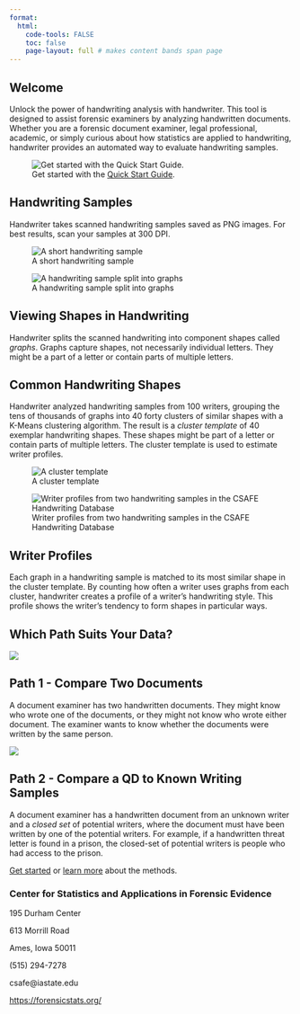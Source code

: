```yaml
---
format:
  html:
    code-tools: FALSE
    toc: false
    page-layout: full # makes content bands span page
---
```


::: band-light
# Welcome

Unlock the power of handwriting analysis with handwriter. This tool is designed to assist forensic examiners by analyzing handwritten documents. Whether you are a forensic document examiner, legal professional, academic, or simply curious about how statistics are applied to handwriting, handwriter provides an automated way to evaluate handwriting samples.
:::

::: band-dark
![Get started with the [Quick Start Guide](get-started/quick-start-guide.html).](www/quick_start.png)
:::

:::::: band-light
::::: flex-container
::: text-content
# Handwriting Samples

Handwriter takes scanned handwriting samples saved as PNG images. For best results, scan your samples at 300 DPI.
:::

::: image-content
![A short handwriting sample](www/sample.png){fig-align="center"}
:::
:::::
::::::

:::::: band-dark
::::: flex-container
::: image-content
![A handwriting sample split into graphs](www/sample_as_graphs.png){fig-align="center"}
:::

::: text-content
# Viewing Shapes in Handwriting

Handwriter splits the scanned handwriting into component shapes called *graphs*. Graphs capture shapes, not necessarily individual letters. They might be a part of a letter or contain parts of multiple letters.
:::
:::::
::::::

:::::: band-light
::::: flex-container
::: text-content
# Common Handwriting Shapes

Handwriter analyzed handwriting samples from 100 writers, grouping the tens of thousands of graphs into 40 forty clusters of similar shapes with a K-Means clustering algorithm. The result is a *cluster template* of 40 exemplar handwriting shapes. These shapes might be part of a letter or contain parts of multiple letters. The cluster template is used to estimate writer profiles.
:::

::: image-content
![A cluster template](www/cluster_template.png)
:::
:::::
::::::

:::::: band-dark
::::: flex-container
::: image-content
![Writer profiles from two handwriting samples in the CSAFE Handwriting Database](www/writer_profiles.png)
:::

::: text-content
# Writer Profiles

Each graph in a handwriting sample is matched to its most similar shape in the cluster template. By counting how often a writer uses graphs from each cluster, handwriter creates a profile of a writer's handwriting style. This profile shows the writer's tendency to form shapes in particular ways.
:::
:::::
::::::

::::::::: band-light
# Which Path Suits Your Data?

::::: flex-container
::: image-content
![](www/open_set.png){fig-align="center"}
:::

::: text-content-66
## Path 1 - Compare Two Documents

A document examiner has two handwritten documents. They might know who wrote one of the documents, or they might not know who wrote either document. The examiner wants to know whether the documents were written by the same person.
:::
:::::

::::: flex-container
::: image-content
![](www/closed_set.png){fig-align="center"}
:::

::: text-content-66
## Path 2 - Compare a QD to Known Writing Samples

A document examiner has a handwritten document from an unknown writer and a *closed set* of potential writers, where the document must have been written by one of the potential writers. For example, if a handwritten threat letter is found in a prison, the closed-set of potential writers is people who had access to the prison.
:::
:::::

[Get started](get-started.html) or [learn more](learn-more.html) about the methods.
:::::::::

::: band-dark
### Center for Statistics and Applications in Forensic Evidence

195 Durham Center

613 Morrill Road

Ames, Iowa 50011

\(515\) 294-7278

csafe\@iastate.edu

<https://forensicstats.org/>
:::
